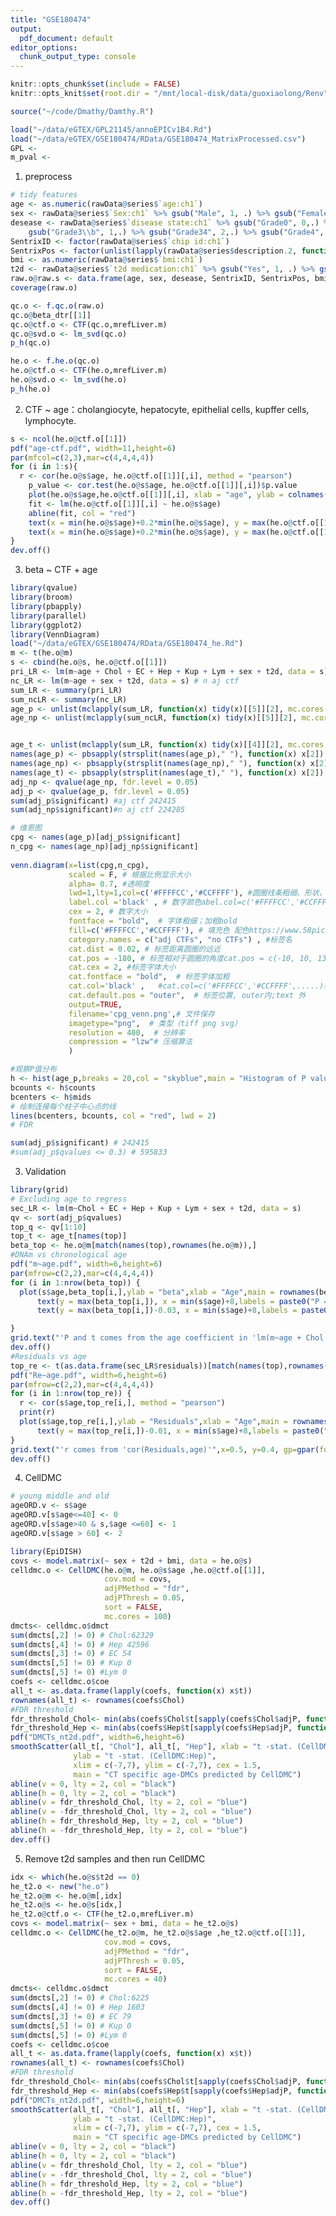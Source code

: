 ```yaml
---
title: "GSE180474"
output:
  pdf_document: default
editor_options: 
  chunk_output_type: console
---
```


```r
knitr::opts_chunk$set(include = FALSE)
knitr::opts_knit$set(root.dir = "/mnt/local-disk/data/guoxiaolong/Renv")
```

```r
source("~/code/Dmathy/Damthy.R")
```

```r
load("~/data/eGTEX/GPL21145/annoEPICv1B4.Rd")
load("~/data/eGTEX/GSE180474/RData/GSE180474_MatrixProcessed.csv")
GPL <- 
m_pval <- 
```

1.  preprocess

```r
# tidy features
age <- as.numeric(rawData@series$`age:ch1`)
sex <- rawData@series$`Sex:ch1` %>% gsub("Male", 1, .) %>% gsub("Female", 0, .) %>% as.numeric()
desease <- rawData@series$`disease state:ch1` %>% gsub("Grade0", 0,.) %>%
    gsub("Grade3\\b", 1,.) %>% gsub("Grade34", 2,.) %>% gsub("Grade4", 3,.) %>% as.numeric()
SentrixID <- factor(rawData@series$`chip id:ch1`)
SentrixPos <- factor(unlist(lapply(rawData@series$description.2, function(x) {strsplit(x,"_")[[1]][2]})))
bmi <- as.numeric(rawData@series$`bmi:ch1`)
t2d <- rawData@series$`t2d medication:ch1` %>% gsub("Yes", 1, .) %>% gsub("No", 0, .) %>% as.numeric()
raw.o@raw.s <- data.frame(age, sex, desease, SentrixID, SentrixPos, bmi, t2d)
coverage(raw.o)
```

```r
qc.o <- f.qc.o(raw.o)
qc.o@beta_dtr[[1]]
qc.o@ctf.o <- CTF(qc.o,mrefLiver.m)
qc.o@svd.o <- lm_svd(qc.o)
p_h(qc.o)
```

```r
he.o <- f.he.o(qc.o)
he.o@ctf.o <- CTF(he.o,mrefLiver.m)
he.o@svd.o <- lm_svd(he.o)
p_h(he.o)
```

2.  CTF \~ age：cholangiocyte, hepatocyte, epithelial cells, kupffer cells, lymphocyte.

```r
s <- ncol(he.o@ctf.o[[1]])
pdf("age-ctf.pdf", width=11,height=6)
par(mfcol=c(2,3),mar=c(4,4,4,4))
for (i in 1:s){
  r <- cor(he.o@s$age, he.o@ctf.o[[1]][,i], method = "pearson")
    p_value <- cor.test(he.o@s$age, he.o@ctf.o[[1]][,i])$p.value
    plot(he.o@s$age,he.o@ctf.o[[1]][,i], xlab = "age", ylab = colnames(he.o@ctf.o[[1]])[i], pch = 16, col = "black", cex = 0.5)
    fit <- lm(he.o@ctf.o[[1]][,i] ~ he.o@s$age)
    abline(fit, col = "red")
    text(x = min(he.o@s$age)+0.2*min(he.o@s$age), y = max(he.o@ctf.o[[1]][,i]),labels = paste0("r=",format(r, digits = 3)),cex = 0.8)
    text(x = min(he.o@s$age)+0.2*min(he.o@s$age), y = max(he.o@ctf.o[[1]][,i]) - 0.1*(max(he.o@ctf.o[[1]][,i]) - min(he.o@ctf.o[[1]][,i])),cex = 0.8, labels = paste0("p=",format.pval(p_value,digits = 3)))
}
dev.off()

```

3.  beta \~ CTF + age

```r
library(qvalue)
library(broom)
library(pbapply)
library(parallel)
library(ggplot2)
library(VennDiagram)
load("~/data/eGTEX/GSE180474/RData/GSE180474_he.Rd")
m <- t(he.o@m)
s <- cbind(he.o@s, he.o@ctf.o[[1]])
pri_LR <- lm(m~age + Chol + EC + Hep + Kup + Lym + sex + t2d, data = s) #aj ctf
nc_LR <- lm(m~age + sex + t2d, data = s) # n aj ctf
sum_LR <- summary(pri_LR)
sum_ncLR <- summary(nc_LR)
age_p <- unlist(mclapply(sum_LR, function(x) tidy(x)[[5]][2], mc.cores = 100))
age_np <- unlist(mclapply(sum_ncLR, function(x) tidy(x)[[5]][2], mc.cores = 100))


age_t <- unlist(mclapply(sum_LR, function(x) tidy(x)[[4]][2], mc.cores = 100))
names(age_p) <- pbsapply(strsplit(names(age_p)," "), function(x) x[2])
names(age_np) <- pbsapply(strsplit(names(age_np)," "), function(x) x[2])
names(age_t) <- pbsapply(strsplit(names(age_t)," "), function(x) x[2])
adj_np <- qvalue(age_np, fdr.level = 0.05)
adj_p <- qvalue(age_p, fdr.level = 0.05)
sum(adj_p$significant) #aj ctf 242415
sum(adj_np$significant)#n aj ctf 224285

# 维恩图
cpg <- names(age_p)[adj_p$significant]
n_cpg <- names(age_np)[adj_np$significant]
 
venn.diagram(x=list(cpg,n_cpg),
             scaled = F, # 根据比例显示大小
             alpha= 0.7, #透明度
             lwd=1,lty=1,col=c('#FFFFCC','#CCFFFF'), #圆圈线条粗细、形状、颜色；1 实线, 2 虚线, blank无线条
             label.col ='black' , # 数字颜色abel.col=c('#FFFFCC','#CCFFFF',......)根据不同颜色显示数值颜色
             cex = 2, # 数字大小
             fontface = "bold",  # 字体粗细；加粗bold
             fill=c('#FFFFCC','#CCFFFF'), # 填充色 配色https://www.58pic.com/
             category.names = c("adj CTFs", "no CTFs") , #标签名
             cat.dist = 0.02, # 标签距离圆圈的远近
             cat.pos = -180, # 标签相对于圆圈的角度cat.pos = c(-10, 10, 135)
             cat.cex = 2, #标签字体大小
             cat.fontface = "bold",  # 标签字体加粗
             cat.col='black' ,   #cat.col=c('#FFFFCC','#CCFFFF',.....)根据相应颜色改变标签颜色
             cat.default.pos = "outer",  # 标签位置, outer内;text 外
             output=TRUE,
             filename='cpg_venn.png',# 文件保存
             imagetype="png",  # 类型（tiff png svg）
             resolution = 400,  # 分辨率
             compression = "lzw"# 压缩算法
             )

#观察P值分布
h <- hist(age_p,breaks = 20,col = "skyblue",main = "Histogram of P values",xlab = "p values", ylab = "counts")
bcounts <- h$counts
bcenters <- h$mids
# 绘制连接每个柱子中心点的线
lines(bcenters, bcounts, col = "red", lwd = 2)
# FDR

sum(adj_p$significant) # 242415
#sum(adj_p$qvalues <= 0.3) # 595833
```

3.  Validation

```r
library(grid)
# Excluding age to regress
sec_LR <- lm(m~Chol + EC + Hep + Kup + Lym + sex + t2d, data = s)
qv <- sort(adj_p$qvalues)
top_q <- qv[1:10]
top_t <- age_t[names(top)]
beta_top <- he.o@m[match(names(top),rownames(he.o@m)),]
#DNAm vs chronological age
pdf("m~age.pdf", width=6,height=6)
par(mfrow=c(2,2),mar=c(4,4,4,4))
for (i in 1:nrow(beta_top)) {
  plot(s$age,beta_top[i,],ylab = "beta",xlab = "Age",main = rownames(beta_top)[i])
      text(y = max(beta_top[i,]), x = min(s$age)+8,labels = paste0("P = ",format(top_q[i], digits = 1)),cex = 0.8)
      text(y = max(beta_top[i,])-0.03, x = min(s$age)+8,labels = paste0("t-stat = ",format(top_t[i], digits = 2)),cex = 0.8)

}
grid.text("'P and t comes from the age coefficient in 'lm(m~age + Chol + EC + Hep + Kup + Lym + sex + t2d)'",x=0.5, y=0.4, gp=gpar(fontsize=10))
dev.off()
#Residuals vs age
top_re <- t(as.data.frame(sec_LR$residuals))[match(names(top),rownames(he.o@m)),]
pdf("Re~age.pdf", width=6,height=6)
par(mfrow=c(2,2),mar=c(4,4,4,4))
for (i in 1:nrow(top_re)) {
  r <- cor(s$age,top_re[i,], method = "pearson")
  print(r)
  plot(s$age,top_re[i,],ylab = "Residuals",xlab = "Age",main = rownames(top_re)[i])
      text(y = max(top_re[i,])-0.01, x = min(s$age)+8,labels = paste0("r=",format(r, digits = 1)),cex = 0.6)
}
grid.text("'r comes from 'cor(Residuals,age)'",x=0.5, y=0.4, gp=gpar(fontsize=10))
dev.off()
```

4.  CellDMC

```r
# young middle and old
ageORD.v <- s$age
ageORD.v[s$age<=40] <- 0
ageORD.v[s$age>40 & s,$age <=60] <- 1
ageORD.v[s$age > 60] <- 2

library(EpiDISH)
covs <- model.matrix(~ sex + t2d + bmi, data = he.o@s)
celldmc.o <- CellDMC(he.o@m, he.o@s$age ,he.o@ctf.o[[1]], 
                     cov.mod = covs, 
                     adjPMethod = "fdr",
                     adjPThresh = 0.05,
                     sort = FALSE,
                     mc.cores = 100)
dmcts<- celldmc.o$dmct
sum(dmcts[,2] != 0) # Chol:62329
sum(dmcts[,4] != 0) # Hep 42596
sum(dmcts[,3] != 0) # EC 54
sum(dmcts[,5] != 0) # Kup 0
sum(dmcts[,5] != 0) #Lym 0
coefs <- celldmc.o$coe
all_t <- as.data.frame(lapply(coefs, function(x) x$t))
rownames(all_t) <- rownames(coefs$Chol)
#FDR threshold
fdr_threshold_Chol<- min(abs(coefs$Chol$t[sapply(coefs$Chol$adjP, function(x) {x<=0.05})]))
fdr_threshold_Hep <- min(abs(coefs$Hep$t[sapply(coefs$Hep$adjP, function(x) {x<=0.05})]))
pdf("DMCTs_nt2d.pdf", width=6,height=6)
smoothScatter(all_t[, "Chol"], all_t[, "Hep"], xlab = "t -stat. (CellDMC:Chol)", 
              ylab = "t -stat. (CellDMC:Hep)", 
              xlim = c(-7,7), ylim = c(-7,7), cex = 1.5, 
              main = "CT specific age-DMCs predicted by CellDMC")
abline(v = 0, lty = 2, col = "black")
abline(h = 0, lty = 2, col = "black")
abline(v = fdr_threshold_Chol, lty = 2, col = "blue")
abline(v = -fdr_threshold_Chol, lty = 2, col = "blue")
abline(h = fdr_threshold_Hep, lty = 2, col = "blue")
abline(h = -fdr_threshold_Hep, lty = 2, col = "blue")
dev.off()
```

5.  Remove t2d samples and then run CellDMC

```r
idx <- which(he.o@s$t2d == 0)
he_t2.o <- new("he.o")
he_t2.o@m <- he.o@m[,idx]
he_t2.o@s <- he.o@s[idx,]
he_t2.o@ctf.o <- CTF(he_t2.o,mrefLiver.m)
covs <- model.matrix(~ sex + bmi, data = he_t2.o@s)
celldmc.o <- CellDMC(he_t2.o@m, he_t2.o@s$age ,he_t2.o@ctf.o[[1]], 
                     cov.mod = covs, 
                     adjPMethod = "fdr",
                     adjPThresh = 0.05,
                     sort = FALSE,
                     mc.cores = 40)
dmcts<- celldmc.o$dmct
sum(dmcts[,2] != 0) # Chol:6225
sum(dmcts[,4] != 0) # Hep 1603
sum(dmcts[,3] != 0) # EC 79
sum(dmcts[,5] != 0) # Kup 0
sum(dmcts[,5] != 0) #Lym 0
coefs <- celldmc.o$coe
all_t <- as.data.frame(lapply(coefs, function(x) x$t))
rownames(all_t) <- rownames(coefs$Chol)
#FDR threshold
fdr_threshold_Chol<- min(abs(coefs$Chol$t[sapply(coefs$Chol$adjP, function(x) {x<=0.05})]))
fdr_threshold_Hep <- min(abs(coefs$Hep$t[sapply(coefs$Hep$adjP, function(x) {x<=0.05})]))
pdf("DMCTs_nt2d.pdf", width=6,height=6)
smoothScatter(all_t[, "Chol"], all_t[, "Hep"], xlab = "t -stat. (CellDMC:Chol)", 
              ylab = "t -stat. (CellDMC:Hep)", 
              xlim = c(-7,7), ylim = c(-7,7), cex = 1.5, 
              main = "CT specific age-DMCs predicted by CellDMC")
abline(v = 0, lty = 2, col = "black")
abline(h = 0, lty = 2, col = "black")
abline(v = fdr_threshold_Chol, lty = 2, col = "blue")
abline(v = -fdr_threshold_Chol, lty = 2, col = "blue")
abline(h = fdr_threshold_Hep, lty = 2, col = "blue")
abline(h = -fdr_threshold_Hep, lty = 2, col = "blue")
dev.off()
```

